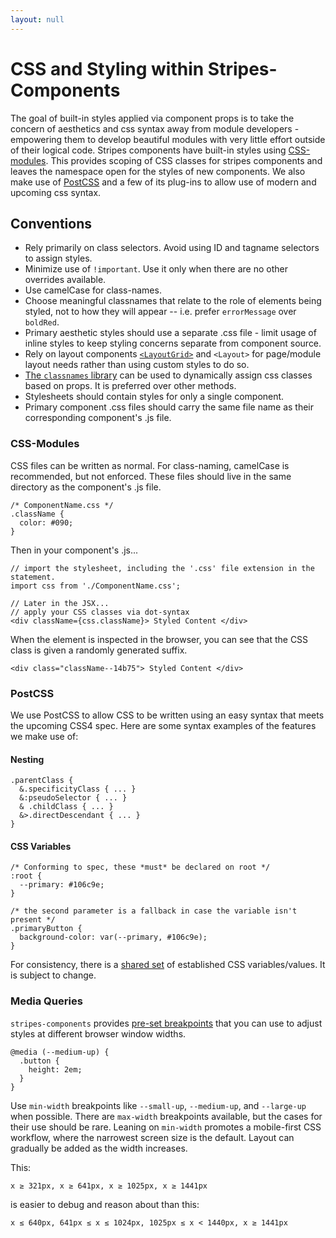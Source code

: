 ```yaml
---
layout: null
---
```



<Meta title="CSS in Stripes" />

# CSS and Styling within Stripes-Components
The goal of built-in styles applied via component props is to take the concern of aesthetics and css syntax away from module developers - empowering them to develop beautiful modules with very little effort outside of their logical code.
Stripes components have built-in styles using [CSS-modules](https://github.com/css-modules/css-modules/blob/master/README.md). This provides scoping of CSS classes for stripes components and leaves the namespace open for the styles of new components.
We also make use of [PostCSS](https://github.com/postcss/postcss) and a few of its plug-ins to allow use of modern and upcoming css syntax.

## Conventions
* Rely primarily on class selectors. Avoid using ID and tagname selectors to assign styles.
* Minimize use of `!important`. Use it only when there are no other overrides available.
* Use camelCase for class-names.
* Choose meaningful classnames that relate to the role of elements being styled, not to how they will appear -- i.e. prefer `errorMessage` over `boldRed`.
* Primary aesthetic styles should use a separate .css file - limit usage of inline styles to keep styling concerns separate from component source.
* Rely on layout components [`<LayoutGrid>`](../lib/LayoutGrid) and `<Layout>` for page/module layout needs rather than using custom styles to do so.
* [The `classnames` library](https://github.com/JedWatson/classnames) can be used to dynamically assign css classes based on props. It is preferred over other methods.
* Stylesheets should contain styles for only a single component.
* Primary component .css files should carry the same file name as their corresponding component's .js file.

### CSS-Modules
CSS files can be written as normal. For class-naming, camelCase is recommended, but not enforced. These files should live in the same directory as the component's .js file.
```
/* ComponentName.css */
.className {
  color: #090;
}
```
Then in your component's .js...
```
// import the stylesheet, including the '.css' file extension in the statement.
import css from './ComponentName.css';

// Later in the JSX...
// apply your CSS classes via dot-syntax
<div className={css.className}> Styled Content </div>
```
When the element is inspected in the browser, you can see that the CSS class is given a randomly generated suffix.
```
<div class="className--14b75"> Styled Content </div>
```

### PostCSS
We use PostCSS to allow CSS to be written using an easy syntax that meets the upcoming CSS4 spec. Here are some syntax examples of the features we make use of:
#### Nesting
```
.parentClass {
  &.specificityClass { ... }
  &:pseudoSelector { ... }
  & .childClass { ... }
  &>.directDescendant { ... }
}
```

#### CSS Variables
```
/* Conforming to spec, these *must* be declared on root */
:root {
  --primary: #106c9e;
}

/* the second parameter is a fallback in case the variable isn't present */
.primaryButton {
  background-color: var(--primary, #106c9e);
}
```
For consistency, there is a [shared set](../lib/variables.css) of established CSS variables/values.
It is subject to change.

### Media Queries
`stripes-components` provides [pre-set breakpoints](../lib/variables.css) that you can use to adjust styles at different browser window widths.
```
@media (--medium-up) {
  .button {
    height: 2em;
  }
}
```

Use `min-width` breakpoints like `--small-up`, `--medium-up`, and `--large-up` when possible. There are `max-width` breakpoints available, but the cases for their use should be rare. Leaning on `min-width` promotes a mobile-first CSS workflow, where the narrowest screen size is the default. Layout can gradually be added as the width increases.

This:
```
x ≥ 321px, x ≥ 641px, x ≥ 1025px, x ≥ 1441px
```
is easier to debug and reason about than this:
```
x ≤ 640px, 641px ≤ x ≤ 1024px, 1025px ≤ x < 1440px, x ≥ 1441px
```
